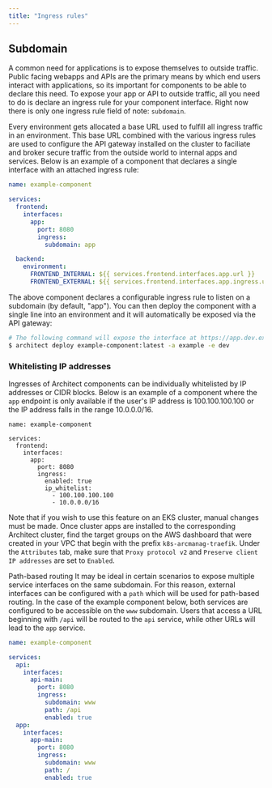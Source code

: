```yaml
---
title: "Ingress rules"
---
```


## Subdomain

A common need for applications is to expose themselves to outside traffic.
Public facing webapps and APIs are the primary means by which end users interact
with applications, so its important for components to be able to declare this
need. To expose your app or API to outside traffic, all you need to do is
declare an ingress rule for your component interface. Right now there is only
one ingress rule field of note: `subdomain`.

Every environment gets allocated a base URL used to fulfill all ingress traffic
in an environment. This base URL combined with the various ingress rules are
used to configure the API gateway installed on the cluster to faciliate and
broker secure traffic from the outside world to internal apps and services.
Below is an example of a component that declares a single interface with an
attached ingress rule:

```yaml
name: example-component

services:
  frontend:
    interfaces:
      app:
        port: 8080
        ingress:
          subdomain: app

  backend:
    environment:
      FRONTEND_INTERNAL: ${{ services.frontend.interfaces.app.url }}
      FRONTEND_EXTERNAL: ${{ services.frontend.interfaces.app.ingress.url }}
```

The above component declares a configurable ingress rule to listen on a
subdomain (by default, "app"). You can then deploy the component with a single
line into an environment and it will automatically be exposed via the API
gateway:

```sh
# The following command will expose the interface at https://app.dev.example.arc.domains
$ architect deploy example-component:latest -a example -e dev
```

### Whitelisting IP addresses

Ingresses of Architect components can be individually whitelisted by IP
addresses or CIDR blocks. Below is an example of a component where the `app`
endpoint is only available if the user's IP address is 100.100.100.100 or the IP
address falls in the range 10.0.0.0/16.

```
name: example-component

services:
  frontend:
    interfaces:
      app:
        port: 8080
        ingress:
          enabled: true
          ip_whitelist:
            - 100.100.100.100
            - 10.0.0.0/16
```

Note that if you wish to use this feature on an EKS cluster, manual changes must
be made. Once cluster apps are installed to the corresponding Architect cluster,
find the target groups on the AWS dashboard that were created in your VPC that
begin with the prefix `k8s-arcmanag-traefik`. Under the `Attributes` tab, make
sure that `Proxy protocol v2` and `Preserve client IP addresses` are set to
`Enabled`.

Path-based routing It may be ideal in certain scenarios to expose multiple
service interfaces on the same subdomain. For this reason, external interfaces
can be configured with a `path` which will be used for path-based routing. In
the case of the example component below, both services are configured to be
accessible on the `www` subdomain. Users that access a URL beginning with `/api`
will be routed to the `api` service, while other URLs will lead to the `app`
service.

```yaml
name: example-component

services:
  api:
    interfaces:
      api-main:
        port: 8080
        ingress:
          subdomain: www
          path: /api
          enabled: true
  app:
    interfaces:
      app-main:
        port: 8080
        ingress:
          subdomain: www
          path: /
          enabled: true
```
